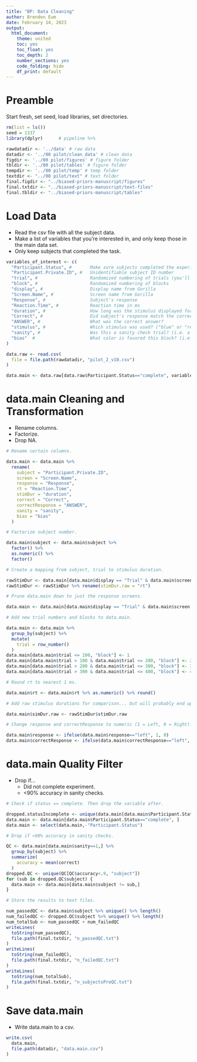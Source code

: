 ```yaml
---
title: "BP: Data Cleaning"
author: Brenden Eum
date: February 14, 2023
output: 
  html_document: 
    theme: united
    toc: yes
    toc_float: yes
    toc_depth: 2
    number_sections: yes
    code_folding: hide
    df_print: default
---
```


# Preamble

Start fresh, set seed, load libraries, set directories.

```r

rm(list = ls())
seed = 1337
library(dplyr)      # pipeline %>%

rawdatadir <- '../data' # raw data
datadir <- '../00 pilot/clean_data' # clean data
figdir <- '../00 pilot/figures' # figure folder
tbldir <- '../00 pilot/tables' # figure folder
tempdir <- '../00 pilot/temp' # temp folder
textdir <- "../00 pilot/text" # text folder
final.figdir <- "../biased-priors-manuscript/figures"
final.txtdir <- "../biased-priors-manuscript/text-files"
final.tbldir <- "../biased-priors-manuscript/tables"

```


# Load Data

* Read the csv file with all the subject data. 
* Make a list of variables that you're interested in, and only keep those in the main data set.
* Only keep subjects that completed the task.

```r

variables_of_interest <- c(
  "Participant.Status", #       Make sure subjects completed the experiment
  "Participant.Private.ID", #   Unidentifiable subject ID number
  "trial", #                    Randomized numbering of trials (you'll need to overwrite this later)
  "block", #                    Randomized numbering of blocks
  "display", #                  Display name from Gorilla
  "Screen.Name", #              Screen name from Gorilla
  "Response", #                 Subject's response
  "Reaction.Time", #            Reaction time in ms
  "duration", #                 How long was the stimulus displayed for? (ms)
  "Correct", #                  Did subject's response match the correct answer (1=Y, 0=N)
  "ANSWER", #                   What was the correct answer?
  "stimulus", #                 Which stimulus was used? ("blue" or "red", followed by an ID number for the randomly generated stimulus)
  "sanity", #                   Was this a sanity check trial? (i.e. a trial where the outcome is easy to determine, say 80% red)
  "bias"  #                     What color is favored this block? (i.e. 60% of trials favor red)
)

data.raw <- read.csv(
  file = file.path(rawdatadir, "pilot_2_v10.csv")
)

data.main <- data.raw[data.raw$Participant.Status=="complete", variables_of_interest]

```


# data.main Cleaning and Transformation

* Rename columns.
* Factorize.
* Drop NA.

```r

# Rename certain columns.

data.main <- data.main %>%
  rename(
    subject = "Participant.Private.ID",
    screen = "Screen.Name",         
    response = "Response",             
    rt = "Reaction.Time",      
    stimDur = "duration",
    correct = "Correct",            
    correctResponse = "ANSWER",
    sanity = "sanity",
    bias = "bias"
  )

# Factorize subject number.

data.main$subject <- data.main$subject %>%
  factor() %>%
  as.numeric() %>%
  factor()

# Create a mapping from subject, trial to stimulus duration.

rawStimDur <- data.main[data.main$display == "Trial" & data.main$screen == "Stimulus", c("subject", "trial", "rt")]
rawStimDur <- rawStimDur %>% rename(stimDur.raw = "rt")

# Prune data.main down to just the response screens.

data.main <- data.main[data.main$display == "Trial" & data.main$screen == "Response",]

# Add new trial numbers and blocks to data.main.

data.main <- data.main %>%
  group_by(subject) %>%
  mutate(
    trial = row_number()
  )
data.main[data.main$trial <= 100, "block"] <- 1
data.main[data.main$trial > 100 & data.main$trial <= 200, "block"] <- 2
data.main[data.main$trial > 200 & data.main$trial <= 300, "block"] <- 3
data.main[data.main$trial > 300 & data.main$trial <= 400, "block"] <- 4

# Round rt to nearest 1 ms.

data.main$rt <- data.main$rt %>% as.numeric() %>% round()

# Add raw stimulus durations for comparison... but will probably end up using "duration" variable since it's already rounded.

data.main$simDur.raw <- rawStimDur$stimDur.raw

# Change response and correctResponse to numeric (1 = Left, 0 = Right).

data.main$response <- ifelse(data.main$response=="left", 1, 0)
data.main$correctResponse <- ifelse(data.main$correctResponse=="left", 1, 0)


```


# data.main Quality Filter

* Drop if...
  * Did not complete experiment.
  * <90% accuracy in sanity checks.
  
```r

# Check if status == complete. Then drop the variable after.

dropped.statusIncomplete <- unique(data.main[data.main$Participant.Status!="complete", "subject"])
data.main <- data.main[data.main$Participant.Status=="complete", ]
data.main <- select(data.main,-"Participant.Status")

# Drop if <90% accuracy in sanity checks.

QC <- data.main[data.main$sanity==1,] %>%
  group_by(subject) %>%
  summarize(
    accuracy = mean(correct)
  )
dropped.QC <- unique(QC[QC$accuracy<.9, "subject"])
for (sub in dropped.QC$subject) {
  data.main <- data.main[data.main$subject != sub,]
}

# Store the results to text files.

num_passedQC <- data.main$subject %>% unique() %>% length() 
num_failedQC <- dropped.QC$subject %>% unique() %>% length() 
num_totalSub <- num_passedQC + num_failedQC 
writeLines(
  toString(num_passedQC), 
  file.path(final.txtdir, "n_passedQC.txt")
)
writeLines(
  toString(num_failedQC), 
  file.path(final.txtdir, "n_failedQC.txt")
)
writeLines(
  toString(num_totalSub), 
  file.path(final.txtdir, "n_subjectsPreQC.txt")
)

```


# Save data.main

* Write data.main to a csv.

```r

write.csv(
  data.main, 
  file.path(datadir, "data.main.csv")
)

```